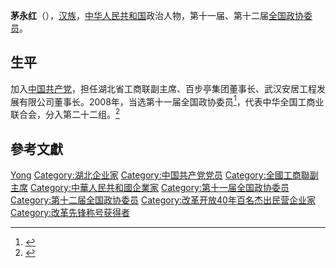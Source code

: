 '''茅永红'''（{{bd|1954年||}}），[[汉族|汉族]]，[[中华人民共和国|中华人民共和国]]政治人物，第十一届、第十二届[[全国政协委员|全国政协委员]]。

== 生平 ==
加入[[中国共产党|中国共产党]]，担任湖北省工商联副主席、百步亭集团董事长、武汉安居工程发展有限公司董事长。2008年，当选第十一届全国政协委员<ref>{{cite news|title=第十一届全国政协委员名单|url=http://www.indaa.com.cn/zt/2009qglh/zxzs/200903/t20090303_127573.html|accessdate=2013-04-09|newspaper=新华社北京1月25日电 中国人民政治协商会议第十一届全国委员会委员名单(共2237人，2008年1月25日政协第十届全国委员会常务委员会第二十次会议通过)|date=2008年1月25日|deadurl=yes|archiveurl=https://web.archive.org/web/20130928014403/http://www.indaa.com.cn/zt/2009qglh/zxzs/200903/t20090303_127573.html|archivedate=2013年9月28日}}</ref>，代表中华全国工商业联合会，分入第二十二组。<ref>{{cite news|title=全国政协信息-茅永红|url=http://www.cppcc.gov.cn/CMS/wylibary/showJcwyxtInfoWylibary.action?tabJcwyxt.guid=11W0007320&wytype=wjwy|accessdate=2013-04-11|newspaper=全国政协委员会|archive-date=2019-08-20|archive-url=https://web.archive.org/web/20190820214715/http://www.cppcc.gov.cn/CMS/wylibary/showJcwyxtInfoWylibary.action?tabJcwyxt.guid=11W0007320&wytype=wjwy|dead-url=no}}</ref>

== 參考文獻 ==
{{reflist}}

{{中国政治人物小作品}}
{{中华全国工商业联合会第十一届执行委员会}}

{{Authority control}}
{{DEFAULTSORT:Mao茅}}
[[Category:茅姓|Yong]]
[[Category:湖北企业家|Category:湖北企业家]]
[[Category:中国共产党党员|Category:中国共产党党员]]
[[Category:全國工商聯副主席|Category:全國工商聯副主席]]
[[Category:中華人民共和國企業家|Category:中華人民共和國企業家]]
[[Category:第十一届全国政协委员|Category:第十一届全国政协委员]]
[[Category:第十二届全国政协委员|Category:第十二届全国政协委员]]
[[Category:改革开放40年百名杰出民营企业家|Category:改革开放40年百名杰出民营企业家]]
[[Category:改革先锋称号获得者|Category:改革先锋称号获得者]]